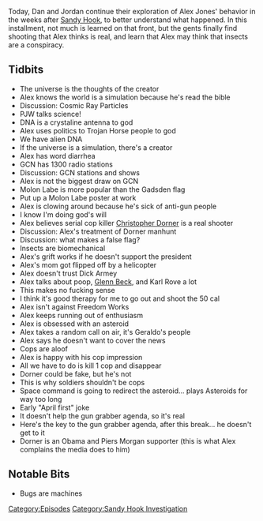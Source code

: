 {{DEFAULTSORT:
    #_EPISODE_0308:February 6-8, 2013
}}{{Episode
    | title             = February 6-8, 2013
    | caption           = Listen to this episode on [https://knowledgefight.libsyn.com/knowledge-fight-february-6-8-2013 Libsyn] [https://open.spotify.com/episode/4IPWdD0NYZSrqcGHZzmPP3 Spotify], Read the [[Transcript/308: February 6-8, 2013|Unofficial Transcript]]
    | episodeNumber     = 308
    | length            = 01:28:35
    | airDate           = June 12, 2019
    | coverageStartDate = February 6, 2013
    | coverageEndDate   = February 8, 2013
    | episodeType       = [[:Category:Sandy Hook Investigation|Sandy Hook Investigation]]
    | appearance        = [[Paul Joseph Watson]], [[Christopher Dorner]], [[Dick Armey]], [[Glenn Beck]], [[Karl Rove]]
    | previousEpisode   = [[307: February 3-5, 2013]]
    | nextEpisode       = [[309: June 10-11, 2019]]
}}

{{Stub}}

Today, Dan and Jordan continue their exploration of Alex Jones' behavior in the weeks after [[The Sandy Hook Elementary Massacre|Sandy Hook]], to better understand what happened. In this installment, not much is learned on that front, but the gents finally find shooting that Alex thinks is real, and learn that Alex may think that insects are a conspiracy.

==Tidbits==

*The universe is the thoughts of the creator
*Alex knows the world is a simulation because he's read the bible
*Discussion: Cosmic Ray Particles
*PJW talks science!
*DNA is a crystaline antenna to god
*Alex uses politics to Trojan Horse people to god
*We have alien DNA
*If the universe is a simulation, there's a creator
*Alex has word diarrhea
*GCN has 1300 radio stations
*Discussion: GCN stations and shows
*Alex is not the biggest draw on GCN
*Molon Labe is more popular than the Gadsden flag
*Put up a Molon Labe poster at work
*Alex is clowing around because he's sick of anti-gun people
*I know I'm doing god's will
*Alex believes serial cop killer [[Christopher Dorner]] is a real shooter
*Discussion: Alex's treatment of Dorner manhunt
*Discussion: what makes a false flag?
*Insects are biomechanical
*Alex's grift works if he doesn't support the president
*Alex's mom got flipped off by a helicopter
*Alex doesn't trust Dick Armey
*Alex talks about poop, [[Glenn Beck]], and Karl Rove a lot
*This makes no fucking sense
*I think it's good therapy for me to go out and shoot the 50 cal
*Alex isn't against Freedom Works
*Alex keeps running out of enthusiasm
*Alex is obsessed with an asteroid
*Alex takes a random call on air, it's Geraldo's people
*Alex says he doesn't want to cover the news
*Cops are aloof
*Alex is happy with his cop impression
*All we have to do is kill 1 cop and disappear
*Dorner could be fake, but he's not
*This is why soldiers shouldn't be cops
*Space command is going to redirect the asteroid... plays Asteroids for way too long
*Early "April first" joke
*It doesn't help the gun grabber agenda, so it's real
*Here's the key to the gun grabber agenda, after this break... he doesn't get to it
*Dorner is an Obama and Piers Morgan supporter (this is what Alex complains the media does to him)

==Notable Bits==

*Bugs are machines

[[Category:Episodes]]
[[Category:Sandy Hook Investigation]]
